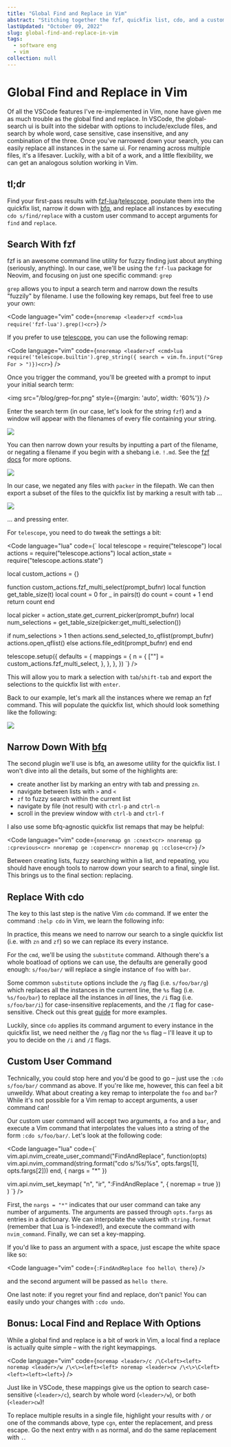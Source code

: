 ```yaml
---
title: "Global Find and Replace in Vim"
abstract: "Stitching together the fzf, quickfix list, cdo, and a custom lua function for an awesome find and replace in Vim"
lastUpdated: "October 09, 2022"
slug: global-find-and-replace-in-vim
tags:
  - software eng
  - vim
collection: null
---
```


# Global Find and Replace in Vim

Of all the VSCode features I've re-implemented in Vim, none have given me as much trouble as the global find and replace. In VSCode, the global-search ui is built into the sidebar with options to include/exclude files, and search by whole word, case sensitive, case insensitive, and any combination of the three. Once you've narrowed down your search, you can easily replace all instances in the same ui. For renaming across multiple files, it's a lifesaver. Luckily, with a bit of a work, and a little flexibility, we can get an analogous solution working in Vim.

## tl;dr

Find your first-pass results with [fzf-lua](https://github.com/ibhagwan/fzf-lua)/[telescope](https://github.com/nvim-telescope/telescope.nvim), populate them into the quickfix list, narrow it down with [bfq](https://github.com/kevinhwang91/nvim-bqf), and replace all instances by executing `cdo s/find/replace` with a custom user command to accept arguments for `find` and `replace`.

## Search With fzf

fzf is an awesome command line utility for fuzzy finding just about anything (seriously, anything). In our case, we'll be using the `fzf-lua` package for Neovim, and focusing on just one specific command: `grep`

`grep` allows you to input a search term and narrow down the results "fuzzily" by filename. I use the following key remaps, but feel free to use your own:

<Code language="vim" code={`
nnoremap <leader>zf <cmd>lua require('fzf-lua').grep()<cr>
`} />

If you prefer to use [telescope](https://github.com/nvim-telescope/telescope.nvim), you can use the following remap:

<Code language="vim" code={`
nnoremap <leader>zf <cmd>lua require('telescope.builtin').grep_string({ search = vim.fn.input("Grep For > ")})<cr>
`} />

Once you trigger the command, you'll be greeted with a prompt to input your initial search term:

<img src="/blog/grep-for.png" style={{margin: 'auto', width: '60%'}} />

Enter the search term (in our case, let's look for the string `fzf`) and a window will appear with the filenames of every file containing your string.

<img src="/blog/fzf-initial.png"/>

You can then narrow down your results by inputting a part of the filename, or negating a filename if you begin with a shebang i.e. `!.md`. See the [fzf docs](https://github.com/junegunn/fzf#search-syntax) for more options.

<img src="/blog/fzf-narrow.png" />

In our case, we negated any files with `packer` in the filepath. We can then export a subset of the files to the quickfix list by marking a result with tab ...

<img src="/blog/fzf-mark.png" />

... and pressing enter.

For `telescope`, you need to do tweak the settings a bit:

<Code language="lua" code={`
local telescope = require("telescope")
local actions = require("telescope.actions")
local action_state = require("telescope.actions.state")

local custom_actions = {}

function custom_actions.fzf_multi_select(prompt_bufnr)
  local function get_table_size(t)
    local count = 0
    for _ in pairs(t) do
      count = count + 1
    end
    return count
  end

  local picker = action_state.get_current_picker(prompt_bufnr)
  local num_selections = get_table_size(picker:get_multi_selection())

  if num_selections > 1 then
    actions.send_selected_to_qflist(prompt_bufnr)
    actions.open_qflist()
  else
    actions.file_edit(prompt_bufnr)
  end
end

telescope.setup({
  defaults = {
    mappings = {
      n = {
        ["<cr>"] = custom_actions.fzf_multi_select,
      },
    },
  },
})
`} />

This will allow you to mark a selection with `tab`/`shift-tab` and export the selections to the quickfix list with `enter`.

Back to our example, let's mark all the instances where we remap an fzf command. This will populate the quickfix list, which should look something like the following:

<img src="/blog/bfq-initial.png" />

## Narrow Down With [bfq](https://github.com/kevinhwang91/nvim-bqf)

The second plugin we'll use is bfq, an awesome utility for the quickfix list. I won't dive into all the details, but some of the highlights are:

- create another list by marking an entry with tab and pressing `zn`.
- navigate between lists with `>` and `<`
- `zf` to fuzzy search within the current list
- navigate by file (not result) with `ctrl-p` and `ctrl-n`
- scroll in the preview window with `ctrl-b` and `ctrl-f`

I also use some bfq-agnostic quickfix list remaps that may be helpful:

<Code language="vim" code={`
nnoremap gn :cnext<cr>
nnoremap gp :cprevious<cr>
nnoremap ge :copen<cr>
nnoremap gq :cclose<cr>
`} />

Between creating lists, fuzzy searching within a list, and repeating, you should have enough tools to narrow down your search to a final, single list. This brings us to the final section: replacing.

## Replace With cdo

The key to this last step is the native Vim `cdo` command. If we enter the command `:help cdo` in Vim, we learn the following info:


In practice, this means we need to narrow our search to a single quickfix list (i.e. with `zn` and `zf`) so we can replace its every instance.

For the `cmd`, we'll be using the `substitute` command. Although there's a whole boatload of options we can use, the defaults are generally good enough: `s/foo/bar/` will replace a single instance of `foo` with `bar`.

Some common `substitute` options include the `/g` flag (i.e. `s/foo/bar/g`) which replaces all the instances in the current line, the `%s` flag (i.e. `%s/foo/bar`) to replace all the instances in _all_ lines, the `/i` flag (i.e. `s/foo/bar/i`) for case-insensitive replacements, and the `/I` flag for case-sensitive. Check out this great [guide](https://vim.fandom.com/wiki/Search_and_replace) for more examples.

Luckily, since `cdo` applies its command argument to every instance in the quickfix list, we need neither the `/g` flag nor the `%s` flag – I'll leave it up to you to decide on the `/i` and `/I` flags.

## Custom User Command

Technically, you could stop here and you'd be good to go – just use the `:cdo s/foo/bar/` command as above. If you're like me, however, this can feel a bit unweildy. What about creating a key remap to interpolate the `foo` and `bar`? While it's not possible for a Vim remap to accept arguments, a user command can!

Our custom user command will accept two arguments, a `foo` and a `bar`, and execute a Vim command that interpolates the values into a string of the form `:cdo s/foo/bar/`. Let's look at the following code:

<Code language="lua" code={`
vim.api.nvim_create_user_command("FindAndReplace", function(opts)
  vim.api.nvim_command(string.format("cdo s/%s/%s", opts.fargs[1], opts.fargs[2]))
end, { nargs = "*" })


vim.api.nvim_set_keymap(
  "n",
  "<leader>ir",
  ":FindAndReplace ",
  { noremap = true })
)
`} />

First, the `nargs = "*"` indicates that our user command can take any number of arguments. The arguments are passed through `opts.fargs` as entries in a dictionary. We can interpolate the values with `string.format` (remember that Lua is 1-indexed!), and execute the command with `nvim_command`. Finally, we can set a key-mapping.

If you'd like to pass an argument with a space, just escape the white space like so:

<Code language="vim" code={`
:FindAndReplace foo hello\ there
`} />

and the second argument will be passed as `hello there`.

One last note: if you regret your find and replace, don't panic! You can easily undo your changes with `:cdo undo`.

## Bonus: Local Find and Replace With Options

While a global find and replace is a bit of work in Vim, a local find a replace is actually quite simple – with the right keymappings.

<Code language="vim" code={`
noremap <leader>/c /\C<left><left>
noremap <leader>/w /\<\><left><left>
noremap <leader>cw /\<\>\C<left><left><left><left>
`} />

Just like in VSCode, these mappings give us the option to search case-sensitive (`<leader>/c`), search by whole word (`<leader>/w`), or both (`<leader>cw`)!

To replace multiple results in a single file, highlight your results with `/` or one of the commands above, type `cgn`, enter the replacement, and press escape. Go the next entry with `n` as normal, and do the same replacement with `.`.
